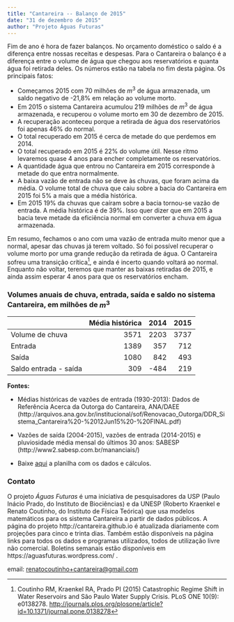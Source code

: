 ```yaml
---
title: "Cantareira -- Balanço de 2015"
date: "31 de dezembro de 2015"
author: "Projeto Águas Futuras"
---
```


Fim de ano é hora de fazer balanços. No orçamento doméstico
o saldo é a diferença entre nossas receitas e despesas.
Para o Cantareira o balanço é a diferença entre
o volume de água que chegou aos reservatórios e quanta água foi retirada deles.
Os números estão na tabela no fim desta página. Os principais fatos:

* Começamos 2015 com 70 milhões de $m^3$ de água armazenada, um saldo negativo de -21,8% em relação ao volume morto.
* Em 2015 o sistema Cantareira acumulou 219 milhões de $m^3$ de água armazenada, e recuperou
o volume morto em 30 de dezembro de 2015.
* A recuperação aconteceu porque a retirada de água dos reservatórios foi apenas 46% do normal. 
* O total recuperado em 2015 é cerca de metade do que perdemos em 2014.
* O total recuperado em 2015 é 22% do volume útil. Nesse ritmo levaremos quase 4 anos para encher completamente os reservatórios.
* A quantidade água que entrou no Cantareira em 2015 corresponde à metade do que entra normalmente. 
* A baixa vazão de entrada não se deve às chuvas, que foram acima da média. O volume total de chuva que caiu sobre
a bacia do Cantareira em 2015 foi 5% a mais que a média histórica.
* Em 2015 19% da chuvas que caíram sobre a bacia tornou-se vazão de entrada. A média histórica é de 39%.
Isso quer dizer que em 2015 a bacia teve metade da eficiência normal em converter a chuva em água armazenada.

Em resumo, fechamos o ano com uma vazão de entrada muito menor que a normal,
apesar das chuvas já terem voltado. Só foi possível recuperar o volume morto
por uma grande redução da retirada de água.  O Cantareira sofreu uma transição crítica[^1],
e ainda é incerto quando voltará ao normal. Enquanto não voltar,
teremos que manter as baixas retiradas de 2015,
e ainda assim esperar 4 anos para que os reservatórios
encham.

### Volumes anuais de chuva, entrada, saída e saldo no sistema Cantareira, em milhões de $m^3$

|                       | Média histórica | 2014 | 2015 |
|-----------------------|----------------:|-----:|-----:|
| Volume de chuva       |            3571 | 2203 | 3737 |
| Entrada               |            1389 |  357 |  712 |
| Saída                 |            1080 |  842 |  493 |
| Saldo entrada - saída |             309 | -484 |  219 |

**Fontes:**

* Médias históricas de vazões de entrada (1930-2013): Dados de Referência Acerca da Outorga do Cantareira, ANA/DAEE (http://arquivos.ana.gov.br/institucional/sof/Renovacao_Outorga/DDR_Sistema_Cantareira%20-%2012Jun15%20-%20FINAL.pdf)

* Vazões de saída (2004-2015), vazões de entrada (2014-2015) e pluviosidade média mensal do últimos 30 anos: SABESP (http://www2.sabesp.com.br/mananciais/)

* Baixe [aqui](../data/cantareira_balanco_2015.xls) a planilha com os dados e cálculos.

### Contato

O projeto *Águas Futuras* é uma iniciativa de pesquisadores da USP (Paulo Inácio Prado, do Instituto de Biociências)
e da UNESP (Roberto Kraenkel e Renato Coutinho, do Instituto de Física Teórica)
que usa modelos matemáticos para os sistema Cantareira a partir de dados públicos.
A página do projeto http://cantareira.github.io é atualizada diariamente com projeções para cinco e trinta dias.
Também estão disponíveis na página links para todos os dados e programas utilizados, todos de utilização livre não comercial.
Boletins semanais estão disponíveis em https://aguasfuturas.wordpress.com/ .

email: <renatocoutinho+cantareira@gmail.com>

[^1]: Coutinho RM, Kraenkel RA, Prado PI (2015) Catastrophic Regime Shift in Water Reservoirs and São Paulo Water Supply Crisis. PLoS ONE 10(9): e0138278. <http://journals.plos.org/plosone/article?id=10.1371/journal.pone.0138278>
